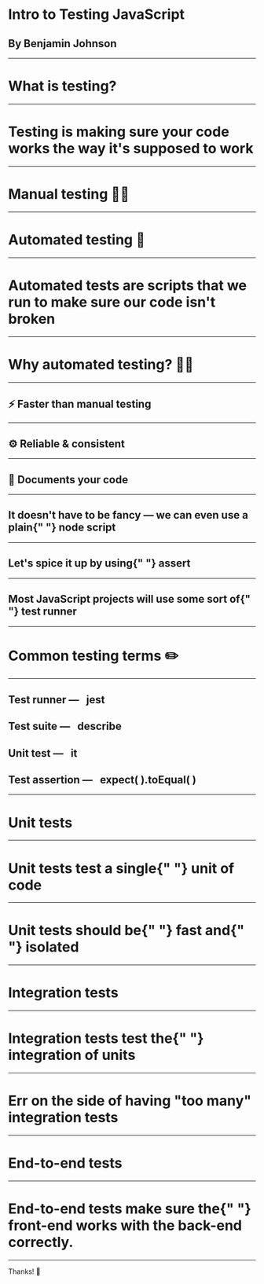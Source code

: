 

<Head>
  <title>Intro to Testing JavaScript</title>
  <link
    href="https://fonts.googleapis.com/css?family=Fredoka+One|Bowlby+One+SC|Inconsolata|Source+Sans+Pro"
    rel="stylesheet"
  />
</Head>

<h1>
  <Text size="xxl" weight="bold">
    Intro to Testing JavaScript
  </Text>
</h1>

<h2>
  <Text size="lg" weight="normal">
    By Benjamin Johnson
  </Text>
</h2>

<BigHandle />

---


<h1>
  <Text size="xxl">What is testing?</Text>
</h1>

---


<h1>
  <Text size="xl" align="left" padding="0 7vw">
    Testing is making sure your code works the way it's supposed to work
  </Text>
</h1>

---


<h1>
  <Text size="xxl">Manual testing 👩‍💻</Text>
</h1>

---


<h1>
  <Text size="xxl">Automated testing 🤖</Text>
</h1>

---


<h1>
  <Text size="xl" align="left">
    Automated tests are scripts that we run to make sure our code isn't broken
  </Text>
</h1>

---


<h1>
  <Text size="xxl">Why automated testing? 🤷‍♂️</Text>
</h1>

---


<h2>
  <Text size="xxl" align="left" display="block">
    ⚡️ Faster than manual testing
  </Text>
</h2>

---


<h2>
  <Text size="xxl" align="left" display="block">
    ⚙️ Reliable &amp; consistent
  </Text>
</h2>

---


<h2>
  <Text size="xxl" align="left" display="block">
    📝 Documents your code
  </Text>
</h2>

---


<h2>
  <Text size="xxl" align="left" display="block">
    It doesn't have to be fancy — we can even use a plain{" "}
    <Highlight background={colors.blue[100]}>node</Highlight> script
  </Text>
</h2>

---


<h2>
  <Text size="xxl" align="left" display="block">
    Let's spice it up by using{" "}
    <Highlight background={colors.blue[100]}>assert</Highlight>
  </Text>
</h2>

---


<h2>
  <Text size="xl" align="left" display="block">
    Most JavaScript projects will use some sort of{" "}
    <Highlight background={colors.blue[100]}>test runner</Highlight>
  </Text>
</h2>

---


<h1>
  <Text size="xxl">Common testing terms ✏️</Text>
</h1>

---


<Appear>
  <h2>
    <Text size="xl" align="left" display="block">
      Test runner —&nbsp;&nbsp;
      <Highlight background={colors.blue[100]}>jest</Highlight>
    </Text>
  </h2>
  <h2>
    <Text size="xl" align="left" display="block">
      Test suite —&nbsp;&nbsp;
      <Highlight background={colors.blue[100]}>describe</Highlight>
    </Text>
  </h2>
  <h2>
    <Text size="xl" align="left" display="block">
      Unit test —&nbsp;&nbsp;
      <Highlight background={colors.blue[100]}>it</Highlight>
    </Text>
  </h2>
  <h2>
    <Text size="xl" align="left" display="block">
      Test assertion —&nbsp;&nbsp;
      <Highlight background={colors.blue[100]}>expect( ).toEqual( )</Highlight>
    </Text>
  </h2>
</Appear>

---


<h1>
  <Text size="xxl">Unit tests</Text>
</h1>

---


<h1>
  <Text size="xxl">
    Unit tests test a single{" "}
    <Highlight background={colors.blue[100]}>unit</Highlight> of code
  </Text>
</h1>

---


<h1>
  <Text size="xxl">
    Unit tests should be{" "}
    <Highlight background={colors.blue[100]}>fast</Highlight> and{" "}
    <Highlight background={colors.blue[100]}>isolated</Highlight>
  </Text>
</h1>

---


<h1>
  <Text size="xxl">Integration tests</Text>
</h1>

---


<h1>
  <Text size="xxl">
    Integration tests test the{" "}
    <Highlight background={colors.blue[100]}>integration</Highlight> of units
  </Text>
</h1>

---


<h1>
  <Text size="xxl" align="left" padding="0 10rem">
    Err on the side of having "too many" integration tests
  </Text>
</h1>

---


<h1>
  <Text size="xxl">End-to-end tests</Text>
</h1>

---


<h1>
  <Text size="xxl" align="left">
    End-to-end tests make sure the{" "}
    <Highlight background={colors.blue[100]}>front-end</Highlight> works with
    the <Highlight background={colors.blue[100]}>back-end</Highlight> correctly.
  </Text>
</h1>

---


<Heading size="xxxl">Thanks! 👏</Heading>
